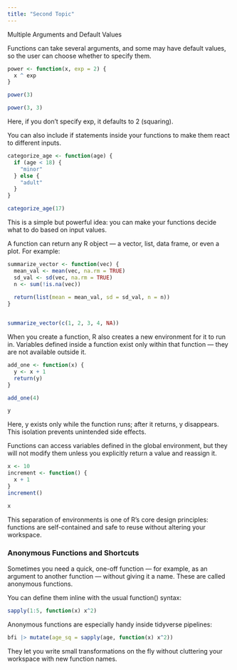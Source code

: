 ```yaml
---
title: "Second Topic"
---
```


Multiple Arguments and Default Values

Functions can take several arguments, and some may have default values, so the user can choose whether to specify them.

```r
power <- function(x, exp = 2) {
  x ^ exp
}

power(3)

power(3, 3)
```

Here, if you don’t specify exp, it defaults to 2 (squaring).


You can also include if statements inside your functions to make them react to different inputs.

```r
categorize_age <- function(age) {
  if (age < 18) {
    "minor"
  } else {
    "adult"
  }
}

categorize_age(17)
```

This is a simple but powerful idea: you can make your functions decide what to do based on input values.

A function can return any R object — a vector, list, data frame, or even a plot. For example:

```r
summarize_vector <- function(vec) {
  mean_val <- mean(vec, na.rm = TRUE)
  sd_val <- sd(vec, na.rm = TRUE)
  n <- sum(!is.na(vec))
  
  return(list(mean = mean_val, sd = sd_val, n = n))
}


summarize_vector(c(1, 2, 3, 4, NA))
```

When you create a function, R also creates a new environment for it to run in. Variables defined inside a function exist only within that function — they are not available outside it.

```r
add_one <- function(x) {
  y <- x + 1
  return(y)
}

add_one(4)

y
```

Here, y exists only while the function runs; after it returns, y disappears. This isolation prevents unintended side effects.

Functions can access variables defined in the global environment, but they will not modify them unless you explicitly return a value and reassign it.

```r

x <- 10
increment <- function() {
  x + 1
}
increment()

x
```

This separation of environments is one of R’s core design principles: functions are self-contained and safe to reuse without altering your workspace.

### Anonymous Functions and Shortcuts

Sometimes you need a quick, one-off function — for example, as an argument to another function — without giving it a name. These are called anonymous functions.

You can define them inline with the usual function() syntax:

```r
sapply(1:5, function(x) x^2)
```

Anonymous functions are especially handy inside tidyverse pipelines:

```r
bfi |> mutate(age_sq = sapply(age, function(x) x^2))
```

They let you write small transformations on the fly without cluttering your workspace with new function names.




